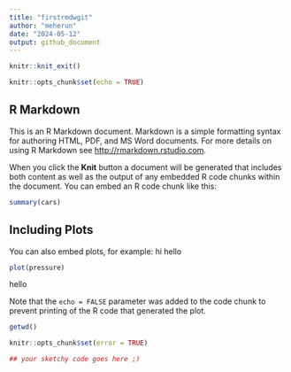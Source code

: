 ```yaml
---
title: "firstrmdwgit"
author: "meherun"
date: "2024-05-12"
output: github_document
---
```

```r
knitr::knit_exit()
```

 

```r
knitr::opts_chunk$set(echo = TRUE)
```

## R Markdown

This is an R Markdown document. Markdown is a simple formatting syntax for authoring HTML, PDF, and MS Word documents. For more details on using R Markdown see <http://rmarkdown.rstudio.com>.

When you click the **Knit** button a document will be generated that includes both content as well as the output of any embedded R code chunks within the document. You can embed an R code chunk like this:

```r
summary(cars)
```

## Including Plots

You can also embed plots, for example: hi hello

```r
plot(pressure)
```

hello

Note that the `echo = FALSE` parameter was added to the code chunk to prevent printing of the R code that generated the plot.
```r
getwd()
```
```r
knitr::opts_chunk$set(error = TRUE)
```

```r
## your sketchy code goes here ;)
```